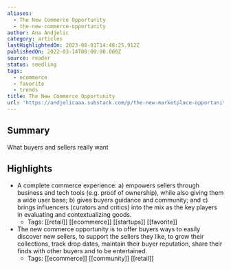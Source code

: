 ```yaml
---
aliases:
  - The New Commerce Opportunity
  - the-new-commerce-opportunity
author: Ana Andjelic
category: articles
lastHighlightedOn: 2023-08-01T14:48:25.912Z
publishedOn: 2022-03-14T00:00:00.000Z
source: reader
status: seedling
tags:
  - ecommerce
  - favorite
  - trends
title: The New Commerce Opportunity
url: 'https://andjelicaaa.substack.com/p/the-new-marketplace-opportunity?s=w'
---
```

## Summary

What buyers and sellers really want

## Highlights

- A complete commerce experience: a) empowers sellers through business and tech tools (e.g. proof of ownership), while also giving them a wide user base; b) gives buyers guidance and community; and c) brings influencers (curators and critics) into the mix as the key players in evaluating and contextualizing goods.
    - Tags: [[retail]] [[ecommerce]] [[startups]] [[favorite]]
- The new commerce opportunity is to offer buyers ways to easily discover new sellers, to support the sellers they like, to grow their collections, track drop dates, maintain their buyer reputation, share their finds with other buyers and to be entertained.
    - Tags: [[ecommerce]] [[community]] [[retail]]
